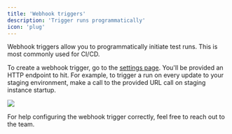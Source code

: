 ```yaml
---
title: 'Webhook triggers'
description: 'Trigger runs programmatically'
icon: 'plug'
---
```


Webhook triggers allow you to programmatically initiate test runs. This is
most commonly used for CI/CD. 

To create a webhook trigger, go to the
[settings page](https://dime.io/settings). You'll be provided an HTTP
endpoint to hit. For example, to trigger a run on every update to your
staging environment, make a call to the provided URL call on staging
instance startup.

<Frame>
    <img src="https://firebasestorage.googleapis.com/v0/b/dime-ac49e.appspot.com/o/docs%2Fwebhook.png?alt=media" />
</Frame>

<br />

For help configuring the webhook trigger correctly, feel free to reach out
to the team.